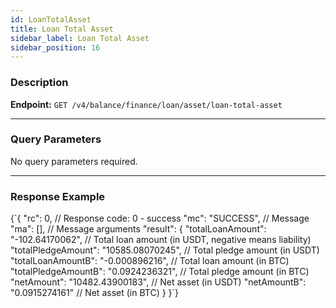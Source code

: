 ```yaml
---
id: LoanTotalAsset
title: Loan Total Asset
sidebar_label: Loan Total Asset
sidebar_position: 16
---
```



### Description

**Endpoint:** `GET /v4/balance/finance/loan/asset/loan-total-asset`

---

### Query Parameters

No query parameters required.

---

### Response Example

<CodeBlock language="json" title="Response Example">
  {`{
  "rc": 0,                                    // Response code: 0 - success
  "mc": "SUCCESS",                            // Message
  "ma": [],                                   // Message arguments
  "result": {
    "totalLoanAmount": "-102.64170062",       // Total loan amount (in USDT, negative means liability)
    "totalPledgeAmount": "10585.08070245",    // Total pledge amount (in USDT)
    "totalLoanAmountB": "-0.000896216",       // Total loan amount (in BTC)
    "totalPledgeAmountB": "0.0924236321",     // Total pledge amount (in BTC)
    "netAmount": "10482.43900183",            // Net asset (in USDT)
    "netAmountB": "0.0915274161"              // Net asset (in BTC)
  }
}`}
</CodeBlock>
